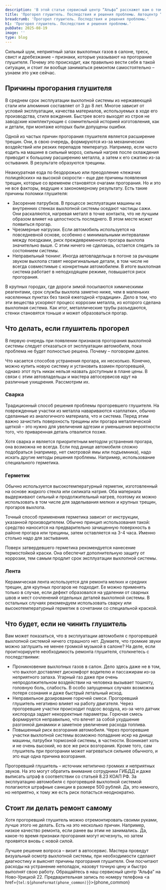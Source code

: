 ```yaml
---
description: 'В этой статье сервисный центр “Альфа” расскажет вам о том, что делать, если прогорел глушитель'
title: 'Прогорел глушитель. Последствия и решения проблемы. Автоцентр “Альфа”'
breadcrumb: 'Прогорел глушитель. Последствия и решения проблемы.'
h1: 'Прогорел глушитель. Последствия и решения проблемы.'
pubDate: 2025-08-19
image: ''
type: blog
---
```


Сильный шум, неприятный запах выхлопных газов в салоне, треск, свист и дребезжание – признаки, которые указывают на прогорание глушителя. Почему это происходит, как правильно вести себя в такой ситуации, и стоит ли вообще заниматься ремонтом самостоятельно – узнаем это уже сейчас.

<h2>Причины прогорания глушителя</h2>

В среднем срок эксплуатации выхлопной системы из нержавеющей стали или алюминия составляет от 3 до 8 лет. Многое зависит от условий эксплуатации, качества материалов, используемых в ходе его производства, стиля вождения. Быстрее всего выходят из строя не заводские комплектующие с сомнительной историей изготовления, как и детали, при монтаже которых были допущены ошибки.

Одной из частых причин прогорания глушителя является расширение трещин. Они, в свою очередь, формируются из-за механических воздействий или резких перепадов температур. Например, если часто ездить на машине в сильный мороз, сильный нагрев после охлаждения приводит к большому расширению металла, а затем к его сжатию из-за остывания. В результате образуются трещины.

Неаккуратная езда по бездорожью или преодоление «лежачих полицейских» на высокой скорости – еще две причины появления трещин, которые со временем становятся очагами прогорания. Но и это не все факторы, ведущие к закономерному результату. Есть такие причины поломки глушителя:
- Засорение патрубков. В процессе эксплуатации машины на внутренних стенках выхлопной системы оседают частицы сажи. Они раскаляются, нагревая металл в точке контакта, что не лучшим образом влияет на целостность последнего. В этом месте может появиться прогар.
- Чрезмерные нагрузки. Если автомобиль используется на повседневной основе, особенно с минимальными интервалами между поездками, риск преждевременного прогара выхлопа значительно выше. С этим ничего не сделаешь, остается следить за состоянием системы.
- Неправильный тюнинг. Иногда автовладельцы в погоне за рычащим звуком выхлопа ставят неоригинальные детали, в том числе не всегда совместимые с конкретным автомобилем. В итоге выхлопная система работает в неподходящем режиме, повышается риск прогорания.

В крупных городах, где дороги зимой посыпаются химическими реагентами, срок службы выхлопа заметно ниже, чем в маленьких населенных пунктах без такой ежегодной «традиции». Дело в том, что эти вещества ускоряют процесс коррозии металла, из которого сделана выхлопная система. Как итог, металлические трубы разъедаются, стенки становятся тоньше и может образоваться прогар.  

<h2>Что делать, если глушитель прогорел</h2>

В первую очередь при появлении признаков прогорания выхлопной системы следует отказаться от эксплуатации автомобиля, пока проблема не будет полностью решена. Почему – поговорим далее.

Что касается способов устранения прогара, их несколько. Конечно, можно купить новую систему и установить взамен прогоревшей, однако этот путь никак нельзя назвать доступным в плане цены. В связи с этим автовладельцы и мастера автосервисов идут на различные ухищрения. Рассмотрим их.

<h3>Сварка</h3>

Традиционный способ решения проблемы прогоревшего глушителя. На поврежденные участки из металла навариваются «заплатки», обычно сделанные из аналогичного материала, что и система. Перед этим важно зачистить поверхность трещины или прогара металлической щеткой – это нужно для увеличения адгезии и уменьшения вероятности того, что приваренная деталь отвалится позже.

Хотя сварка и является приоритетным методом устранения прогара, она возможна не всегда. Если под днище автомобиля сложно подобраться (например, нет смотровой ямы или подъемника), надо искать другие методы решения проблемы. Например, использование специального герметика.

<h3>Герметик</h3>

Обычно используется высокотемпературный герметик, изготовленный на основе жидкого стекла или силиката натрия. Оба материала выдерживают сильный и продолжительный нагрев, поэтому их можно использовать в том числе для заделывания мелких и крупных трещин, прогаров выхлопа.

Точный способ применения герметика зависит от инструкции, указанной производителем. Обычно принцип использования такой: средство наносится на предварительно зачищенную поверхность в районе прогара или трещины, затем оставляется на 3-4 часа. Именно столько надо для застывания.

Поверх затвердевшего герметика рекомендуется нанесение термостойкой краски. Она обеспечит дополнительную защиту от коррозии, тем самым продлит срок эксплуатации выхлопной системы.

<h3>Лента</h3>

Керамическая лента используется для ремонта мелких и средних трещин, для крупных прогаров не подходит. Ее можно применять только в случае, если дефект образовался на удалении от сварных швов и мест сочленений отдельных деталей выхлопной системы. В остальных случаях рекомендуем использовать сварку или высокотемпературный герметик в сочетании со специальной краской.

<h2>Что будет, если не чинить глушитель</h2>

Вам может показаться, что в эксплуатации автомобиля с прогоревшей выхлопной системой ничего страшного нет. Думаете, что громкие звуки можно заглушить не менее громкой музыкой в салоне? На деле, если проигнорируете необходимость ремонта глушителя, столкнетесь с последствиями:
- Проникновение выхлопных газов в салон. Дело здесь даже не в том, что выхлоп доставляет дискомфорт водителю и пассажирам из-за неприятного запаха. Угарный газ даже при очень непродолжительном воздействии на человека вызывает тошноту, головную боль, слабость. В особо запущенных случаях возможна потеря сознания и даже быстрый летальный исход.
- Неправильное дозирование горючей смеси. Прогоревший глушитель негативно влияет на работу двигателя. Через прогоревшие участки происходит подсос воздуха, из-за чего датчик кислорода задает некорректные параметры. Горючая смесь формируется неправильно, что влечет за собой ухудшение разгонной динамики и заметное увеличение расхода топлива.
- Повышенный риск возгорания автомобиля. Через прогоревшие участки выхлопной системы возможно попадание искр на днище машины, патрубки тормозной системы, в частности. Возникает хоть и не очень высокий, но все же риск возгорания. Кроме того, сам глушитель при прогорании может нагреваться сильнее обычного, и это еще одна причина возгорания.

Прогоревший глушитель – источник нетипично громких и неприятных звуков. На это могут обратить внимание сотрудники ГИБДД и даже выписать штраф в соответствии со статьей 8.23 КОАП РФ. За эксплуатацию автомобиля с прогоревшей выхлопной системой полагаются штрафные санкции в размере 500 рублей. Да, это немного, но неприятно, к тому же есть риск попасться неоднократно.

<h2>Стоит ли делать ремонт самому</h2>
Хотя прогоревший глушитель можно отремонтировать своими руками, лучше этого не делать. Есть на это несколько причин. Например, низкое качество ремонта, если ранее вы этим не занимались. Да, какое-то время признаки прогорания могут исчезнуть, но затем проявятся вновь с новой силой.

Лучшее решение вопроса – визит в автосервис. Мастера проведут визуальный осмотр выхлопной системы, при необходимости сделают диагностику и выяснят причины прогорания глушителя. Они посчитают расходы на устранение неполадок, назовут точную цену и быстро выполнят свою работу. Обращайтесь в наш сервисный центр “Альфа” на Ново-Урицкой 22. Предварительная запись по номеру телефона <a href={`tel:${phoneFormat(phone_common)}`}>{phone_common}</a>